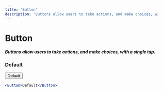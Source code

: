```yaml
---
title: 'Button'
description: 'Buttons allow users to take actions, and make choices, with a single tap.'
---
```


# Button

<h5>
  Buttons allow users to take actions, and make choices, with a single tap.
</h5>

### Default

<Button>Default</Button>

```jsx
<Button>Default</Button>
```

